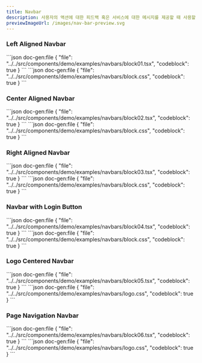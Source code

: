 ```yaml
---
title: Navbar
description: 사용자의 액션에 대한 피드백 혹은 서비스에 대한 메시지를 제공할 때 사용할 수 있습니다.  상황에 따라 컬러와 좌측 아이콘, 닫기 버튼을 적절히 사용합니다.
previewImageUrl: /images/nav-bar-preview.svg
---
```


### Left Aligned Navbar

<Demo name="navbars/block01" showResponsiveToggle>
```json doc-gen:file
{
    "file": "../../src/components/demo/examples/navbars/block01.tsx",
    "codeblock": true
}
```
```json doc-gen:file
{
    "file": "../../src/components/demo/examples/navbars/block.css",
    "codeblock": true
}
```
</Demo>

### Center Aligned Navbar

<Demo name="navbars/block02" showResponsiveToggle>
```json doc-gen:file
{
    "file": "../../src/components/demo/examples/navbars/block02.tsx",
    "codeblock": true
}
```
```json doc-gen:file
{
    "file": "../../src/components/demo/examples/navbars/block.css",
    "codeblock": true
}
```
</Demo>

### Right Aligned Navbar

<Demo name="navbars/block03" showResponsiveToggle>
```json doc-gen:file
{
    "file": "../../src/components/demo/examples/navbars/block03.tsx",
    "codeblock": true
}
```
```json doc-gen:file
{
    "file": "../../src/components/demo/examples/navbars/block.css",
    "codeblock": true
}
```
</Demo>

### Navbar with Login Button

<Demo name="navbars/block04" showResponsiveToggle>
```json doc-gen:file
{
    "file": "../../src/components/demo/examples/navbars/block04.tsx",
    "codeblock": true
}
```
```json doc-gen:file
{
    "file": "../../src/components/demo/examples/navbars/block.css",
    "codeblock": true
}
```
</Demo>

### Logo Centered Navbar

<Demo name="navbars/block05" showResponsiveToggle>
```json doc-gen:file
{
    "file": "../../src/components/demo/examples/navbars/block05.tsx",
    "codeblock": true
}
```
```json doc-gen:file
{
    "file": "../../src/components/demo/examples/navbars/logo.css",
    "codeblock": true
}
```
</Demo>

### Page Navigation Navbar

<Demo name="navbars/block06" showResponsiveToggle>
```json doc-gen:file
{
    "file": "../../src/components/demo/examples/navbars/block06.tsx",
    "codeblock": true
}
```
```json doc-gen:file
{
    "file": "../../src/components/demo/examples/navbars/logo.css",
    "codeblock": true
}
```
</Demo>

